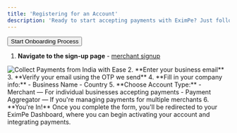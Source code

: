 ```yaml
---
title: 'Registering for an Account'
description: 'Ready to start accepting payments with EximPe? Just follow this quick guide to get your merchant account up and running.'
---
```



<Button href="https://merchant.eximpe.com/auth/sign-up" variant="primary" size="lg">
  Start Onboarding Process
</Button>

1. **Navigate to the sign-up page** - [merchant signup](https://merchant.eximpe.com/auth/sign-up)
<Frame>
  <img
    src="/images/sign_up.png"
    alt="Collect Payments from India with Ease"
    style={{ borderRadius: '0.5rem' }}
  />
</Frame>
2. **Enter your business email**
3. **Verify your email using the OTP we send**
4. **Fill in your company info:**
   -  Business Name
   -  Country
5. **Choose Account Type:**
   - Merchant — For individual businesses accepting payments
   - Payment Aggregator — If you're managing payments for multiple merchants
6. **You're In!**


<Info>
Once you complete the form, you'll be redirected to your EximPe Dashboard, where you can begin activating your account and integrating payments.
</Info>